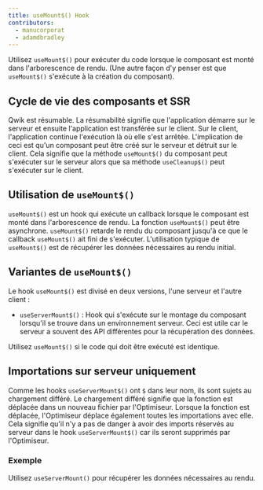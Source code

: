 ```yaml
---
title: useMount$() Hook
contributors:
  - manucorporat
  - adamdbradley
---
```


Utilisez `useMount$()` pour exécuter du code lorsque le composant est monté dans l'arborescence de rendu. (Une autre façon d'y penser est que `useMount$()` s'exécute à la création du composant).

## Cycle de vie des composants et SSR

Qwik est résumable. La résumabilité signifie que l'application démarre sur le serveur et ensuite l'application est transférée sur le client. Sur le client, l'application continue l'exécution là où elle s'est arrêtée. L'implication de ceci est qu'un composant peut être créé sur le serveur et détruit sur le client. Cela signifie que la méthode `useMount$()` du composant peut s'exécuter sur le serveur alors que sa méthode `useCleanup$()` peut s'exécuter sur le client.

## Utilisation de `useMount$()`

`useMount$()` est un hook qui exécute un callback lorsque le composant est monté dans l'arborescence de rendu. La fonction `useMount$()` peut être asynchrone. `useMount$()` retarde le rendu du composant jusqu'à ce que le callback `useMount$()` ait fini de s'exécuter. L'utilisation typique de `useMount$()` est de récupérer les données nécessaires au rendu initial.

## Variantes de `useMount$()`

Le hook `useMount$()` est divisé en deux versions, l'une serveur et l'autre client :

- `useServerMount$()` : Hook qui s'exécute sur le montage du composant lorsqu'il se trouve dans un environnement serveur. Ceci est utile car le serveur a souvent des API différentes pour la récupération des données.

Utilisez `useMount$()` si le code qui doit être exécuté est identique.

## Importations sur serveur uniquement

Comme les hooks `useServerMount$()` ont `$` dans leur nom, ils sont sujets au chargement différé. Le chargement différé signifie que la fonction est déplacée dans un nouveau fichier par l'Optimiseur. Lorsque la fonction est déplacée, l'Optimiseur déplace également toutes les importations avec elle. Cela signifie qu'il n'y a pas de danger à avoir des imports réservés au serveur dans le hook `useServerMount$()` car ils seront supprimés par l'Optimiseur.

### Exemple

Utilisez `useServerMount()` pour récupérer les données nécessaires au rendu.
